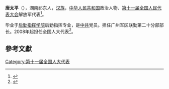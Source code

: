 '''唐太平'''（{{bd|1955年||}}），湖南祁东人，[[汉族|汉族]]，[[中华人民共和国|中华人民共和国]]政治人物、[[第十一届全国人民代表大会|第十一届全国人民代表大会]]解放军代表<ref>{{cite web|author=新华网|title=第十一届全国人大代表|url=http://news.xinhuanet.com/ziliao/2008-03/03/content_7708230.htm?node=36628|publisher=新华网|accessdate=2014-01-07|archive-date=2014-01-10|archive-url=https://web.archive.org/web/20140110211415/http://news.xinhuanet.com/ziliao/2008-03/03/content_7708230.htm?node=36628|dead-url=no}}</ref>。

毕业于[[后勤指挥学院|后勤指挥学院]]后勤指挥专业，是[[中共|中共]]党员。担任广州军区联勤第二十分部部长。2008年起担任全国人大代表<ref>{{cite news|title=全国人大代表信息-唐太平|url=http://210.82.31.1:8084/delegate/viewDelegate.action?dbid=112936|accessdate=2013-04-05|newspaper=全国人大网|archive-url=https://web.archive.org/web/20140527230854/http://www.npc.gov.cn/delegate/viewDelegate.action?dbid=112936|archive-date=2014-05-27|dead-url=yes}}</ref>。

==參考文獻==
{{reflist}}
[[Category:第十一届全国人大代表|Category:第十一届全国人大代表]]